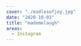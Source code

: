 ---
cover: "./oodlesofjoy.jpg"
date: "2020-10-03"
title: "mademelaugh"
areas:
  - Instagram
---

